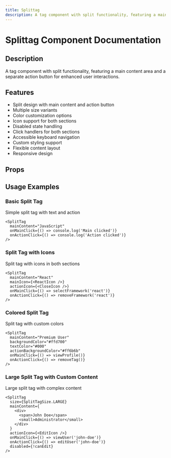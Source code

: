 ```yaml
---
title: Splittag
description: A tag component with split functionality, featuring a main content area and a separate action button for enhanced user interactions.
---
```



# Splittag Component Documentation

## Description
A tag component with split functionality, featuring a main content area and a separate action button for enhanced user interactions.

## Features
- Split design with main content and action button
- Multiple size variants
- Color customization options
- Icon support for both sections
- Disabled state handling
- Click handlers for both sections
- Accessible keyboard navigation
- Custom styling support
- Flexible content layout
- Responsive design

## Props

<BlendTypeTable componentMeta={splittagMeta} />

## Usage Examples

### Basic Split Tag
Simple split tag with text and action

```tsx
<SplitTag
  mainContent="JavaScript"
  onMainClick={() => console.log('Main clicked')}
  onActionClick={() => console.log('Action clicked')}
/>
```

### Split Tag with Icons
Split tag with icons in both sections

```tsx
<SplitTag
  mainContent="React"
  mainIcon={<ReactIcon />}
  actionIcon={<CloseIcon />}
  onMainClick={() => selectFramework('react')}
  onActionClick={() => removeFramework('react')}
/>
```

### Colored Split Tag
Split tag with custom colors

```tsx
<SplitTag
  mainContent="Premium User"
  backgroundColor="#ffd700"
  textColor="#000"
  actionBackgroundColor="#ff6b6b"
  onMainClick={() => viewProfile()}
  onActionClick={() => removeTag()}
/>
```

### Large Split Tag with Custom Content
Large split tag with complex content

```tsx
<SplitTag
  size={SplitTagSize.LARGE}
  mainContent={
    <div>
      <span>John Doe</span>
      <small>Administrator</small>
    </div>
  }
  actionIcon={<EditIcon />}
  onMainClick={() => viewUser('john-doe')}
  onActionClick={() => editUser('john-doe')}
  disabled={!canEdit}
/>
```

